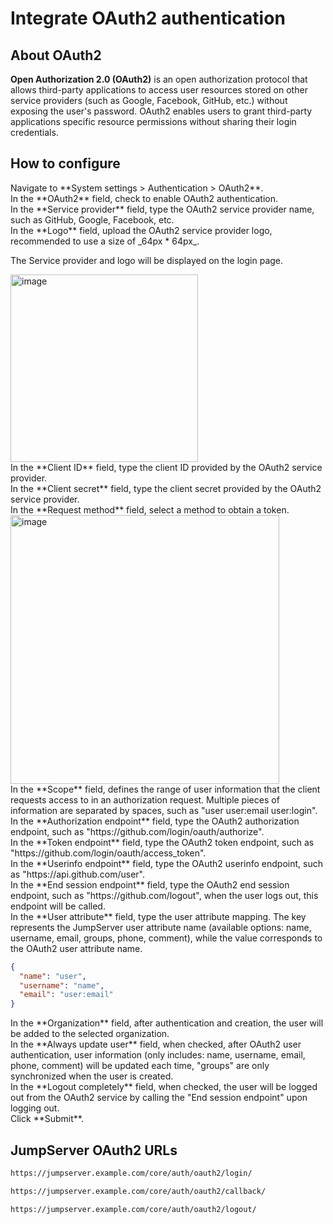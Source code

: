 # Integrate OAuth2 authentication <Icon name="xpackTip"/>

## About OAuth2
**Open Authorization 2.0 (OAuth2)** is an open authorization protocol that allows third-party applications to access user resources stored on other service providers (such as Google, Facebook, GitHub, etc.) without exposing the user's password. OAuth2 enables users to grant third-party applications specific resource permissions without sharing their login credentials.

## How to configure
<Steps>

<div>
<Nav name="system-settings" />
</div>

<div>
Navigate to **System settings > Authentication > OAuth2**.
</div>

<div>
In the **OAuth2** field, check to enable OAuth2 authentication.
</div>

<div>
In the **Service provider** field, type the OAuth2 service provider name, such as GitHub, Google, Facebook, etc.
</div>

<div>
In the **Logo** field, upload the OAuth2 service provider logo, recommended to use a size of _64px * 64px_.

The Service provider and logo will be displayed on the login page.

<img src="/images/docs/admin-guides/system-settings/auth/oauth2-login-page.png" alt="image" width="300"/>
</div>

<div>
In the **Client ID** field, type the client ID provided by the OAuth2 service provider.
</div>

<div>
In the **Client secret** field, type the client secret provided by the OAuth2 service provider.
</div>

<div>
In the **Request method** field, select a method to obtain a token.
    <img src="/images/docs/admin-guides/system-settings/auth/oauth2-request-method.png" alt="image" width="430"/>
    <HorizontalTable 
      headers={['Request Method', 'Description']} 
      rows={[
        [
          "GET", 
          "Use the GET method to obtain the token, with the client ID and client secret included in the request headers."
        ],
        [
          "POST-DATA", 
          "Use the POST method to obtain a token, with client ID and client secret included as \"raw data\" in the request body."
        ],
        [
          "POST-JSON", 
          "Use the POST method to obtain a token, with client ID and client secret included as \"JSON data\" in the request body."
        ],
      ]}
    />
</div>

<div>
In the **Scope** field, defines the range of user information that the client requests access to in an authorization request. Multiple pieces of information are separated by spaces, such as "user user:email user:login".
</div>

<div>
In the **Authorization endpoint** field, type the OAuth2 authorization endpoint, such as "https://&#8203;github.com/login/oauth/authorize".
</div>

<div>
In the **Token endpoint** field, type the OAuth2 token endpoint, such as "https://&#8203;github.com/login/oauth/access_token".
</div>

<div>
In the **Userinfo endpoint** field, type the OAuth2 userinfo endpoint, such as "https://&#8203;api.github.com/user".
</div>

<div>
In the **End session endpoint** field, type the OAuth2 end session endpoint, such as "https://&#8203;github.com/logout", when the user logs out, this endpoint will be called.
</div>

<div>
In the **User attribute** field, type the user attribute mapping. The key represents the JumpServer user attribute name (available options: name, username, email, groups, phone, comment), while the value corresponds to the OAuth2 user attribute name.

```json copy=true filename="OAuth2 User Attribute Example"
{
  "name": "user",
  "username": "name",
  "email": "user:email"
}
```
</div>

<div>
In the **Organization** field, after authentication and creation, the user will be added to the selected organization.
</div>

<div>
In the **Always update user** field, when checked, after OAuth2 user authentication, user information (only includes: name, username, email, phone, comment) will be updated each time, "groups" are only synchronized when the user is created.
</div>

<div>
In the **Logout completely** field, when checked, the user will be logged out from the OAuth2 service by calling the "End session endpoint" upon logging out.
</div>

<div>
Click **Submit**.
</div>

</Steps>

## JumpServer OAuth2 URLs

```md filename="Login URL"
https://jumpserver.example.com/core/auth/oauth2/login/
```

```md filename="Login Success Callback URL"
https://jumpserver.example.com/core/auth/oauth2/callback/
```

```md filename="Logout URL"
https://jumpserver.example.com/core/auth/oauth2/logout/
```
